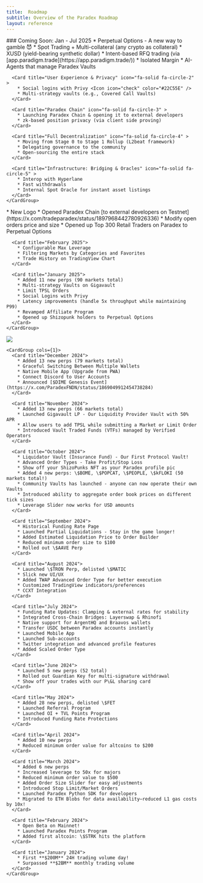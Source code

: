 ```yaml
---
title:  Roadmap
subtitle: Overview of the Paradex Roadmap
layout: reference
---
```


<Tabs>
  <Tab title="Upcoming">
    <CardGroup cols={1}>
      ### Coming Soon: Jan - Jul 2025
      <Card title="Expand Product Offering" icon="fa-solid fa-circle-1" >
        * Perpetual Options - A new way to gamble 😈
        * Spot Trading + Multi-collateral (any crypto as collateral)
        * XUSD (yield-bearing synthetic dollar)
        * Intent-based RFQ trading (via [app.paradigm.trade](https://app.paradigm.trade/))
        * Isolated Margin
        * AI-Agents that manage Paradex Vaults
      </Card>

      <Card title="User Experience & Privacy" icon="fa-solid fa-circle-2" >
        * Social logins with Privy <Icon icon="check" color="#22C55E" /> 
        * Multi-strategy vaults (e.g., Covered Call Vaults)
      </Card>

      <Card title="Paradex Chain" icon="fa-solid fa-circle-3" >
        * Launching Paradex Chain & opening it to external developers
        * zk-based position privacy (via client side proving)
      </Card>

      <Card title="Full Decentralization" icon="fa-solid fa-circle-4" >
        * Moving from Stage 0 to Stage 1 Rollup (L2beat framework)
        * Delegating governance to the community
        * Open-sourcing the entire stack
      </Card>

      <Card title="Infrastructure: Bridging & Oracles" icon="fa-solid fa-circle-5" >
        * Interop with Hyperlane
        * Fast withdrawals
        * Internal Spot Oracle for instant asset listings
      </Card>
    </CardGroup>
  </Tab>
  <Tab title="2025 (To Date)">
    <CardGroup cols={1}>
      <Card title="March 2025">
        * New Logo
        * Opened Paradex Chain [to external developers on Testnet](https://x.com/tradeparadex/status/1897968442780926336)
        * Modify open orders price and size
        * Opened up Top 300 Retail Traders on Paradex to Perpetual Options
      </Card>

      <Card title="February 2025">
        * Configurable Max Leverage
        * Filtering Markets by Categories and Favorites
        * Trade History on TradingView Chart
      </Card>

      <Card title="January 2025">
        * Added 11 new perps (90 markets total)
        * Multi-strategy Vaults on Gigavault
        * Limit TPSL Orders
        * Social Logins with Privy
        * Latency improvements (handle 5x throughput while maintaining P99)
        * Revamped Affiliate Program  
        * Opened up Shizopunk holders to Perpetual Options
      </Card>
    </CardGroup>
  </Tab>
  <Tab title="2024">
    <Frame caption="Paradex 2024 Roadmap">
      <img src="../../assets/Paradex_2024_Roadmap_v1.png" />
    </Frame>

    <CardGroup cols={1}>
      <Card title="December 2024">
        * Added 13 new perps (79 markets total)
        * Graceful Switching Between Multiple Wallets
        * Native Mobile App (Upgrade from PWA)
        * Connect Discord to User Accounts
        * Announced [$DIME Genesis Event](https://x.com/ParadexFNDN/status/1869049912454738284)
      </Card>

      <Card title="November 2024">
        * Added 13 new perps (66 markets total)
        * Launched Gigavault LP - Our Liquidity Provider Vault with 50% APR
        * Allow users to add TPSL while submitting a Market or Limit Order
        * Introduced Vault Traded Funds (VTFs) managed by Verified Operators
      </Card>

      <Card title="October 2024">
        * Liquidator Vault (Insurance Fund) - Our First Protocol Vault!
        * Advanced Order Types - Take Profit/Stop Loss 
        * Show off your ShizoPunks NFT as your Paradex profile pic ️
        * Added 4 new perps: \$BOME, \$POPCAT, \$PEOPLE, \$kFLOKI (50 markets total!) 
        * Community Vaults has launched - anyone can now operate their own Vaults 
        * Introduced ability to aggregate order book prices on different tick sizes 
        * Leverage Slider now works for USD amounts 
      </Card>

      <Card title="September 2024">
        * Historical Funding Rate Page
        * Launched Partial Liquidations - Stay in the game longer! 
        * Added Estimated Liquidation Price to Order Builder 
        * Reduced minimum order size to $100 
        * Rolled out \$AAVE Perp 
      </Card>

      <Card title="August 2024">
        * Launched \$TRON Perp, delisted \$MATIC 
        * Slick new UI/UX 
        * Added TWAP Advanced Order Type for better execution 
        * Customized TradingView indicators/preferences 
        * CCXT Integration 
      </Card>

      <Card title="July 2024">
        * Funding Rate Updates: Clamping & external rates for stability 
        * Integrated Cross-Chain Bridges: Layerswap & Rhinofi 
        * Native support for ArgentHQ and Braavos wallets 
        * Transfer USDC between Paradex accounts instantly
        * Launched Mobile App 
        * Launched Sub-accounts 
        * Twitter integration and advanced profile features
        * Added Scaled Order Type
      </Card>

      <Card title="June 2024">
        * Launched 5 new perps (52 total) 
        * Rolled out Guardian Key for multi-signature withdrawal 
        * Show off your trades with our P\&L sharing card 
      </Card>

      <Card title="May 2024">
        * Added 28 new perps, delisted \$FET
        * Launched Referral Program 
        * Launched OI + TVL Points Program
        * Introduced Funding Rate Protections
      </Card>

      <Card title="April 2024">
        * Added 10 new perps
        * Reduced minimum order value for altcoins to $200
      </Card>

      <Card title="March 2024">
        * Added 6 new perps
        * Increased leverage to 50x for majors
        * Reduced minimum order value to $500 
        * Added Order Size Slider for easy adjustments 
        * Introduced Stop Limit/Market Orders 
        * Launched Paradex Python SDK for developers 
        * Migrated to ETH Blobs for data availability—reduced L1 gas costs by 10x! 
      </Card>

      <Card title="February 2024">
        * Open Beta on Mainnet!
        * Launched Paradex Points Program 
        * Added first altcoin: \$STRK hits the platform 
      </Card>

      <Card title="January 2024">
        * First **$200M** 24H trading volume day! 
        * Surpassed **$2BM** monthly trading volume 
      </Card>
    </CardGroup>
  </Tab>
</Tabs>

